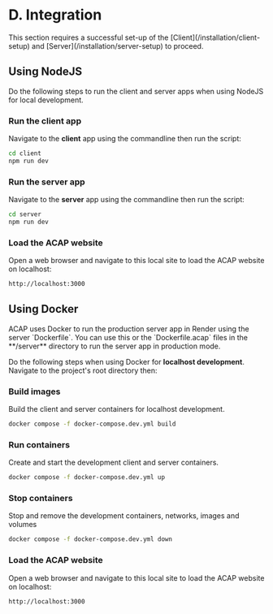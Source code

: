 
# D. Integration

<Callout type="warning" emoji="⚠️">
This section requires a successful set-up of the [Client](/installation/client-setup) and [Server](/installation/server-setup) to proceed.
</Callout>

## Using NodeJS

Do the following steps to run the client and server apps when using NodeJS for local development.

<Steps>

### Run the client app

Navigate to the **client** app using the commandline then run the script:

```bash copy
cd client
npm run dev
```

### Run the server app

Navigate to the **server** app using the commandline then run the script:

```bash copy
cd server
npm run dev
```

### Load the ACAP website

Open a web browser and navigate to this local site to load the ACAP website on localhost:

```bash copy
http://localhost:3000
```

</Steps>

## Using Docker

<Callout type="default" emoji="💡">
ACAP uses Docker to run the production server app in Render using the server `Dockerfile`. You can use this or the `Dockerfile.acap` files in the **/server** directory to run the server app in production mode.
</Callout>

Do the following steps when using Docker for **localhost development**. Navigate to the project's root directory then:

<Steps>

### Build images

Build the client and server containers for localhost development.

```bash copy
docker compose -f docker-compose.dev.yml build
```

### Run containers

Create and start the development client and server containers.

```bash copy
docker compose -f docker-compose.dev.yml up
```

### Stop containers

Stop and remove the development containers, networks, images and volumes

```bash copy
docker compose -f docker-compose.dev.yml down
```

### Load the ACAP website

Open a web browser and navigate to this local site to load the ACAP website on localhost:

```bash copy
http://localhost:3000
```

</Steps>

